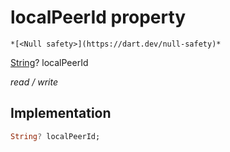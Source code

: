 # localPeerId property

    *[<Null safety>](https://dart.dev/null-safety)*

[String](https://api.flutter.dev/flutter/dart-core/String-class.html)? localPeerId

_read / write_

## Implementation

```dart
String? localPeerId;


```
